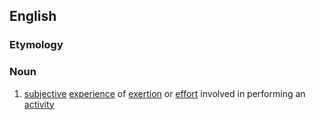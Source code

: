 ==English==

===Etymology===
{{suffix|en|effortful|ness}}

===Noun===
{{en-noun|-}}

# {{lb|en|psychology}} [[subjective]] [[experience]] of [[exertion]] or [[effort]] involved in performing an [[activity]]